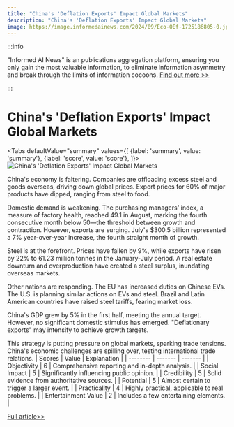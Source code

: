 ```yaml
---
title: "China's 'Deflation Exports' Impact Global Markets"
description: "China's 'Deflation Exports' Impact Global Markets"
image: https://image.informedainews.com/2024/09/Eco-QEf-1725186805-0.jpg
---
```



:::info

"Informed AI News" is an publications aggregation platform, ensuring you only gain the most valuable information, to eliminate information asymmetry and break through the limits of information cocoons.  [Find out more >>](/)

:::

# China's 'Deflation Exports' Impact Global Markets


<Tabs
	defaultValue="summary"
	values={[
	{label: 'summary', value: 'summary'},
	{label: 'score', value: 'score'},
]}>
<TabItem value="summary">
<img
  src="https://image.informedainews.com/2024/09/Eco-QEf-1725186805-0.jpg"
  alt="China's 'Deflation Exports' Impact Global Markets"
/>



China's economy is faltering. Companies are offloading excess steel and goods overseas, driving down global prices. Export prices for 60% of major products have dipped, ranging from steel to food.

Domestic demand is weakening. The purchasing managers' index, a measure of factory health, reached 49.1 in August, marking the fourth consecutive month below 50—the threshold between growth and contraction. However, exports are surging. July's $300.5 billion represented a 7% year-over-year increase, the fourth straight month of growth.

Steel is at the forefront. Prices have fallen by 9%, while exports have risen by 22% to 61.23 million tonnes in the January-July period. A real estate downturn and overproduction have created a steel surplus, inundating overseas markets.

Other nations are responding. The EU has increased duties on Chinese EVs. The U.S. is planning similar actions on EVs and steel. Brazil and Latin American countries have raised steel tariffs, fearing market loss.

China's GDP grew by 5% in the first half, meeting the annual target. However, no significant domestic stimulus has emerged. "Deflationary exports" may intensify to achieve growth targets.

This strategy is putting pressure on global markets, sparking trade tensions. China's economic challenges are spilling over, testing international trade relations.
</TabItem>
<TabItem value="score">
	| Scores     | Value   | Explanation |
	| -------- | ------- | ------- |
	| Objectivity  | 6    | Comprehensive reporting and in-depth analysis.    |
	| Social Impact | 5     | Significantly influencing public opinion.    |
	| Credibility    | 5    | Solid evidence from authoritative sources.    |
	| Potential    | 5    | Almost certain to trigger a larger event.    |
	| Practicality    | 4    | Highly practical, applicable to real problems.    |
	| Entertainment Value    | 2    | Includes a few entertaining elements.    |
</TabItem>
</Tabs>

[Full article>>](https://asia.nikkei.com/Economy/China-s-deflation-exports-expand-as-cheap-goods-flood-markets)
